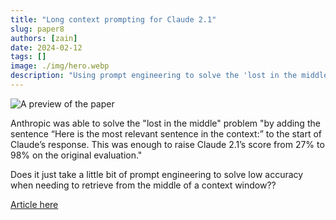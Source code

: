 ```yaml
---
title: "Long context prompting for Claude 2.1"
slug: paper8
authors: [zain]
date: 2024-02-12
tags: []
image: ./img/hero.webp
description: "Using prompt engineering to solve the 'lost in the middle' problem."
---
```

![A preview of the paper](./img/hero.webp)

<!-- truncate -->


Anthropic was able to solve the "lost in the middle" problem "by adding the sentence “Here is the most relevant sentence in the context:” to the start of Claude’s response. This was enough to raise Claude 2.1’s score from 27% to 98% on the original evaluation."

Does it just take a little bit of prompt engineering to solve low accuracy when needing to retrieve from the middle of a context window??

[Article here](https://anthropic.com/index/claude-2-1-prompting)

<!-- We could create a specific template for Paper Review's -->

<WhatNext />
